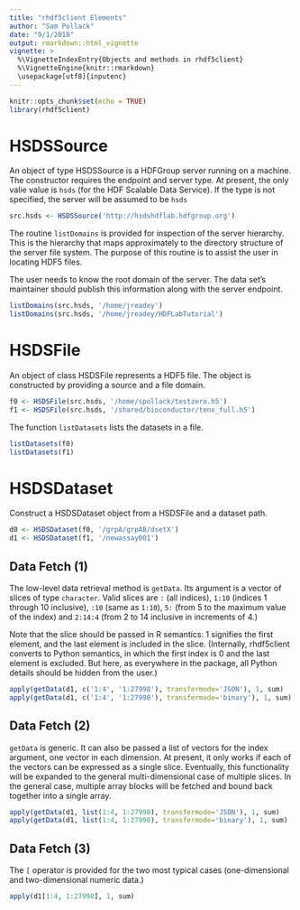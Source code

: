 ```yaml
---
title: "rhdf5client Elements"
author: "Sam Pollack"
date: "9/1/2018"
output: rmarkdown::html_vignette
vignette: >
  %\VignetteIndexEntry{Objects and methods in rhdf5client}
  %\VignetteEngine{knitr::rmarkdown}
  \usepackage[utf8]{inputenc}
---
```


```r
knitr::opts_chunk$set(echo = TRUE)
library(rhdf5client)
```

# HSDSSource

An object of type HSDSSource is a HDFGroup server running on a machine. The 
constructor requires the endpoint and server type. At present, the only 
valie value is `hsds` (for the HDF Scalable Data Service).
If the type is not specified, the server will be assumed to be `hsds`

```r
src.hsds <- HSDSSource('http://hsdshdflab.hdfgroup.org')
```

The routine `listDomains` is provided for inspection of the server hierarchy.
This is the hierarchy that maps approximately to the directory structure of
the server file system. The purpose of this routine is to assist the user
in locating HDF5 files. 

The user needs to know the root domain of the server. The data set's
maintainer should publish this information along with the server endpoint.

```r
listDomains(src.hsds, '/home/jreadey')
listDomains(src.hsds, '/home/jreadey/HDFLabTutorial')
```

# HSDSFile

An object of class HSDSFile represents a HDF5 file. The object is constructed 
by providing a source and a file domain. 

```r
f0 <- HSDSFile(src.hsds, '/home/spollack/testzero.h5')
f1 <- HSDSFile(src.hsds, '/shared/bioconductor/tenx_full.h5')
```

The function `listDatasets` lists the datasets in a file.

```r
listDatasets(f0)
listDatasets(f1)
```

# HSDSDataset

Construct a HSDSDataset object from a HSDSFile and a dataset path.

```r
d0 <- HSDSDataset(f0, '/grpA/grpAB/dsetX')
d1 <- HSDSDataset(f1, '/newassay001')
```

## Data Fetch (1)

The low-level data retrieval method is `getData`. Its argument is a
vector of slices of type `character`. Valid slices are `:` (all indices), 
`1:10` (indices 1 through 10 inclusive), `:10` (same as `1:10`), `5:` 
(from 5 to the maximum value of the index) and `2:14:4` (from 2 to 14 
inclusive in increments of 4.)

Note that the slice should be passed in R semantics: 1 signifies
the first element, and the last element is included in the slice. (Internally,
rhdf5client converts to Python semantics, in which the first index is 0 
and the last element is excluded. But here, as everywhere in the package,
all Python details should be hidden from the user.)

```r
apply(getData(d1, c('1:4', '1:27998'), transfermode='JSON'), 1, sum)
apply(getData(d1, c('1:4', '1:27998'), transfermode='binary'), 1, sum)
```

## Data Fetch (2)

`getData` is generic. It can also be passed a list of vectors for the index 
argument, one vector in each dimension. At present, it only works if 
each of the vectors can be expressed as a single slice. Eventually, this 
functionality will be expanded to the general multi-dimensional case of 
multiple slices. In the general case, multiple array blocks will be 
fetched and bound back together into a single array.

```r
apply(getData(d1, list(1:4, 1:27998), transfermode='JSON'), 1, sum)
apply(getData(d1, list(1:4, 1:27998), transfermode='binary'), 1, sum)
```

## Data Fetch (3)

The `[` operator is provided for the two most typical cases (one-dimensional and two-dimensional numeric data.)

```r
apply(d1[1:4, 1:27998], 1, sum)
```









